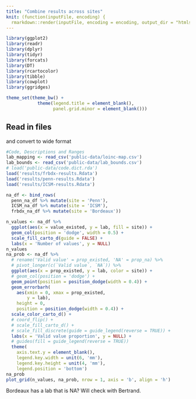 ```yaml
---
title: "Combine results across sites"
knit: (function(inputFile, encoding) {
  rmarkdown::render(inputFile, encoding = encoding, output_dir = "htmls") })
---
```


```r
library(ggplot2)
library(readr)
library(dplyr)
library(tidyr)
library(forcats)
library(DT)
library(rcartocolor)
library(tibble)
library(cowplot)
library(ggridges)

theme_set(theme_bw() + 
            theme(legend.title = element_blank(),
                  panel.grid.minor = element_blank()))
```

## Read in files 
and convert to wide format

```R
#Code, Descriptions and Ranges
lab_mapping <- read_csv('public-data/loinc-map.csv')
lab_bounds <- read_csv('public-data/lab_bounds.csv')
# load('public-data/code.dict.rda')
load('results/frbdx-results.Rdata')
load('results/penn-results.Rdata')
load('results/ICSM-results.Rdata')
```

```r
na_df <- bind_rows(
  penn_na_df %>% mutate(site = 'Penn'), 
  ICSM_na_df %>% mutate(site = 'ICSM'), 
  frbdx_na_df %>% mutate(site = 'Bordeaux'))

n_values <- na_df %>% 
  ggplot(aes(x = value_existed, y = lab, fill = site)) +
  geom_col(position = 'dodge', width = 0.5) + 
  scale_fill_carto_d(guide = FALSE) +
  labs(x = 'Number of values', y = NULL)
n_values
na_prob <- na_df %>%
  # rename('Valid value' = prop_existed, 'NA' = prop_na) %>% 
  # pivot_longer(c(`Valid value`, `NA`)) %>% 
  ggplot(aes(x = prop_existed, y = lab, color = site)) +
  # geom_col(position = 'dodge') +
  geom_point(position = position_dodge(width = 0.4)) +
  geom_errorbarh(
    aes(xmin = 0, xmax = prop_existed, 
        y = lab),
    height = 0,
    position = position_dodge(width = 0.4)) +
  scale_color_carto_d() +
  # coord_flip() + 
  # scale_fill_carto_d() +
  # scale_fill_discrete(guide = guide_legend(reverse = TRUE)) +
  labs(x = 'Valid value proportion', y = NULL) +
  # guides(fill = guide_legend(reverse = TRUE))
  theme(
    axis.text.y = element_blank(),
    legend.key.width = unit(6, 'mm'),
    legend.key.height = unit(4, 'mm'),
    legend.position = 'bottom')
na_prob
plot_grid(n_values, na_prob, nrow = 1, axis = 'b', align = 'h')

```

Bordeaux has a lab that is NA? Will check with Bertrand.




